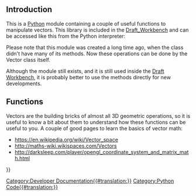 <languages/>

== Introduction ==

This is a [[Python|Python]] module containing a couple of useful functions to manipulate vectors. This library is included in the [[Draft_Workbench]] and can be accessed like this from the Python interpreter:
{{Code|code=
import DraftVecUtils
}}

Please note that this module was created a long time ago, when the {{incode|Vector}} class didn't have many of its methods. Now these operations can be done by the Vector class itself.

Although the {{incode|DraftVecUtils}} module still exists, and it is still used inside the [[Draft_Workbench|Draft Workbench]], it is probably better to use the {{incode|Vector}} methods directly for new developments.

== Functions ==

Vectors are the building bricks of almost all 3D geometric operations, so it is useful to know a bit about them to understand how these functions can be useful to you. A couple of good pages to learn the basics of vector math:
* https://en.wikipedia.org/wiki/Vector_space
* http://maths-wiki.wikispaces.com/Vectors
* http://darksleep.com/player/opengl_coordinate_system_and_matrix_math.html

{{Code|code=
"""Vector math library for FreeCAD"""

import math
import FreeCAD
 
def add(first, other):
    """add(Vector,Vector) - adds two vectors"""
    if isinstance(first,FreeCAD.Vector) and isinstance(other,FreeCAD.Vector):
        return FreeCAD.Vector(first.x+other.x, first.y+other.y, first.z+other.z)
 
def sub(first, other): 
    """sub(Vector,Vector) - subtracts second vector from first one"""
    if isinstance(first,FreeCAD.Vector) and isinstance(other,FreeCAD.Vector):
        return FreeCAD.Vector(first.x-other.x, first.y-other.y, first.z-other.z)
 
def scale(first,scalar):
    """scale(Vector,Float) - scales (multiplies) a vector by a factor"""
    if isinstance(first,FreeCAD.Vector):
        return FreeCAD.Vector(first.x*scalar, first.y*scalar, first.z*scalar)
 
def length(first):
    """lengh(Vector) - gives vector length"""
    if isinstance(first,FreeCAD.Vector):
        return math.sqrt(first.x*first.x + first.y*first.y + first.z*first.z)
 
def dist(first, other):
    """dist(Vector,Vector) - returns the distance between both points/vectors"""
    if isinstance(first,FreeCAD.Vector) and isinstance(other,FreeCAD.Vector):
        return length(sub(first,other))
 
def normalized(first):
    """normalized(Vector) - returns a unit vector"""
    if isinstance(first,FreeCAD.Vector):
        l=length(first)
        return FreeCAD.Vector(first.x/l, first.y/l, first.z/l)
 
def dotproduct(first, other):
    """dotproduct(Vector,Vector) - returns the dot product of both vectors"""
    if isinstance(first,FreeCAD.Vector) and isinstance(other,FreeCAD.Vector):
        return (first.x*other.x + first.y*other.y + first.z*other.z)
 
def crossproduct(first, other=FreeCAD.Vector(0,0,1)):
    """crossproduct(Vector,Vector) - returns the cross product of both vectors. 
    If only one is specified, cross product is made with vertical axis, thus returning its perpendicular in XY plane"""
    if isinstance(first,FreeCAD.Vector) and isinstance(other,FreeCAD.Vector):
        return FreeCAD.Vector(first.y*other.z - first.z*other.y, first.z*other.x - first.x*other.z, first.x*other.y - first.y*other.x)
 
def angle(first, other=FreeCAD.Vector(1,0,0)):
    """angle(Vector,Vector) - returns the angle in radians between the two vectors. 
    If only one is given, angle is between the vector and the horizontal East direction"""
    if isinstance(first,FreeCAD.Vector) and isinstance(other,FreeCAD.Vector):
        return math.acos(dotproduct(normalized(first),normalized(other)))
 
def project(first, other):
    """project(Vector,Vector): projects the first vector onto the second one"""
    if isinstance(first,FreeCAD.Vector) and isinstance(other,FreeCAD.Vector):
        return scale(other, dotproduct(first,other)/dotproduct(other,other))
}}

{{Powerdocnavi{{#translation:}}}}
[[Category:Developer Documentation{{#translation:}}]]
[[Category:Python Code{{#translation:}}]]
{{clear}}